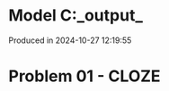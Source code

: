 # Model C:\Users\pedrocruz\Documents\GitHub\pyequa\examples\cloze\_output_

Produced in 2024-10-27 12:19:55

# Problem 01 - CLOZE
